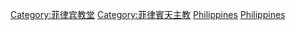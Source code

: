 [[Category:菲律宾教堂|Category:菲律宾教堂]]
[[Category:菲律賓天主教|Category:菲律賓天主教]]
[[Category:亚洲天主教堂|Philippines]]
[[Category:各国天主教堂|Philippines]]